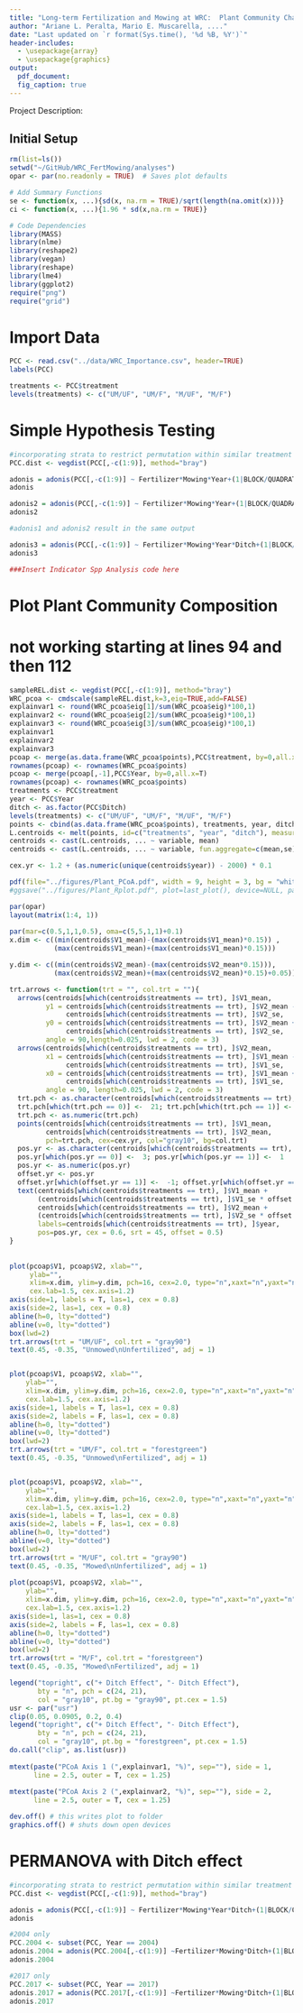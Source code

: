 ```yaml
---
title: "Long-term Fertilization and Mowing at WRC:  Plant Community Characterization"
author: "Ariane L. Peralta, Mario E. Muscarella, ...."
date: "Last updated on `r format(Sys.time(), '%d %B, %Y')`"
header-includes:
  - \usepackage{array}
  - \usepackage{graphics}
output: 
  pdf_document:
  fig_caption: true
---
```


Project Description: 

## Initial Setup
```r
rm(list=ls())
setwd("~/GitHub/WRC_FertMowing/analyses")
opar <- par(no.readonly = TRUE)  # Saves plot defaults

# Add Summary Functions
se <- function(x, ...){sd(x, na.rm = TRUE)/sqrt(length(na.omit(x)))}
ci <- function(x, ...){1.96 * sd(x,na.rm = TRUE)}

# Code Dependencies
library(MASS)
library(nlme)
library(reshape2)
library(vegan)
library(reshape)
library(lme4)
library(ggplot2)
require("png")
require("grid")
```

# Import Data
```r
PCC <- read.csv("../data/WRC_Importance.csv", header=TRUE)
labels(PCC)

treatments <- PCC$treatment
levels(treatments) <- c("UM/UF", "UM/F", "M/UF", "M/F")
```

# Simple Hypothesis Testing
```r
#incorporating strata to restrict permutation within similar treatment
PCC.dist <- vegdist(PCC[,-c(1:9)], method="bray")

adonis = adonis(PCC[,-c(1:9)] ~ Fertilizer*Mowing*Year+(1|BLOCK/QUADRAT..), strata = PCC$treatment, method = "bray", data = PCC, perm=1000, na.rm=TRUE)
adonis

adonis2 = adonis(PCC[,-c(1:9)] ~ Fertilizer*Mowing*Year+(1|BLOCK/QUADRAT..), method = "bray", data = PCC, perm=1000)
adonis2

#adonis1 and adonis2 result in the same output

adonis3 = adonis(PCC[,-c(1:9)] ~ Fertilizer*Mowing*Year*Ditch+(1|BLOCK/QUADRAT..), method = "bray", data = PCC, perm=1000)
adonis3

###Insert Indicator Spp Analysis code here

```

# Plot Plant Community Composition
# not working starting at lines 94 and then 112
```r
sampleREL.dist <- vegdist(PCC[,-c(1:9)], method="bray")
WRC_pcoa <- cmdscale(sampleREL.dist,k=3,eig=TRUE,add=FALSE)
explainvar1 <- round(WRC_pcoa$eig[1]/sum(WRC_pcoa$eig)*100,1)
explainvar2 <- round(WRC_pcoa$eig[2]/sum(WRC_pcoa$eig)*100,1)
explainvar3 <- round(WRC_pcoa$eig[3]/sum(WRC_pcoa$eig)*100,1)
explainvar1
explainvar2
explainvar3
pcoap <- merge(as.data.frame(WRC_pcoa$points),PCC$treatment, by=0,all.x=T)
rownames(pcoap) <- rownames(WRC_pcoa$points)
pcoap <- merge(pcoap[,-1],PCC$Year, by=0,all.x=T)
rownames(pcoap) <- rownames(WRC_pcoa$points)
treatments <- PCC$treatment
year <- PCC$Year
ditch <- as.factor(PCC$Ditch)
levels(treatments) <- c("UM/UF", "UM/F", "M/UF", "M/F")
points <- cbind(as.data.frame(WRC_pcoa$points), treatments, year, ditch)
L.centroids <- melt(points, id=c("treatments", "year", "ditch"), measure.vars = c("V1", "V2", "V3"))
centroids <- cast(L.centroids, ... ~ variable, mean)
centroids <- cast(L.centroids, ... ~ variable, fun.aggregate=c(mean,se))

cex.yr <- 1.2 + (as.numeric(unique(centroids$year)) - 2000) * 0.1

pdf(file="../figures/Plant_PCoA.pdf", width = 9, height = 3, bg = "white")
#ggsave("../figures/Plant_Rplot.pdf", plot=last_plot(), device=NULL, path=NULL, scale=1, width=NA, height=NA, dpi=300, limitsize=TRUE)

par(opar)
layout(matrix(1:4, 1))
  
par(mar=c(0.5,1,1,0.5), oma=c(5,5,1,1)+0.1)
x.dim <- c((min(centroids$V1_mean)-(max(centroids$V1_mean)*0.15)) ,
           (max(centroids$V1_mean)+(max(centroids$V1_mean)*0.15)))

y.dim <- c((min(centroids$V2_mean)-(max(centroids$V2_mean*0.15))),   
           (max(centroids$V2_mean)+(max(centroids$V2_mean)*0.15)+0.05))

trt.arrows <- function(trt = "", col.trt = ""){
  arrows(centroids[which(centroids$treatments == trt), ]$V1_mean, 
         y1 = centroids[which(centroids$treatments == trt), ]$V2_mean - 
              centroids[which(centroids$treatments == trt), ]$V2_se, 
         y0 = centroids[which(centroids$treatments == trt), ]$V2_mean + 
              centroids[which(centroids$treatments == trt), ]$V2_se,
         angle = 90,length=0.025, lwd = 2, code = 3)
  arrows(centroids[which(centroids$treatments == trt), ]$V2_mean, 
         x1 = centroids[which(centroids$treatments == trt), ]$V1_mean - 
              centroids[which(centroids$treatments == trt), ]$V1_se, 
         x0 = centroids[which(centroids$treatments == trt), ]$V1_mean + 
              centroids[which(centroids$treatments == trt), ]$V1_se,
         angle = 90, length=0.025, lwd = 2, code = 3)
  trt.pch <- as.character(centroids[which(centroids$treatments == trt), ]$ditch)
  trt.pch[which(trt.pch == 0)] <-  21; trt.pch[which(trt.pch == 1)] <-  24
  trt.pch <- as.numeric(trt.pch)
  points(centroids[which(centroids$treatments == trt), ]$V1_mean, 
         centroids[which(centroids$treatments == trt), ]$V2_mean, 
         pch=trt.pch, cex=cex.yr, col="gray10", bg=col.trt)
  pos.yr <- as.character(centroids[which(centroids$treatments == trt), ]$ditch)
  pos.yr[which(pos.yr == 0)] <-  3; pos.yr[which(pos.yr == 1)] <-  1
  pos.yr <- as.numeric(pos.yr)
  offset.yr <- pos.yr
  offset.yr[which(offset.yr == 1)] <-  -1; offset.yr[which(offset.yr == 3)] <-  1
  text(centroids[which(centroids$treatments == trt), ]$V1_mean + 
       (centroids[which(centroids$treatments == trt), ]$V1_se * offset.yr), 
       centroids[which(centroids$treatments == trt), ]$V2_mean + 
       (centroids[which(centroids$treatments == trt), ]$V2_se * offset.yr), 
       labels=centroids[which(centroids$treatments == trt), ]$year, 
       pos=pos.yr, cex = 0.6, srt = 45, offset = 0.5) 
}
           
           
plot(pcoap$V1, pcoap$V2, xlab="", 
     ylab="", 
     xlim=x.dim, ylim=y.dim, pch=16, cex=2.0, type="n",xaxt="n",yaxt="n", 
     cex.lab=1.5, cex.axis=1.2) 
axis(side=1, labels = T, las=1, cex = 0.8)
axis(side=2, las=1, cex = 0.8)
abline(h=0, lty="dotted")
abline(v=0, lty="dotted")
box(lwd=2)
trt.arrows(trt = "UM/UF", col.trt = "gray90")
text(0.45, -0.35, "Unmowed\nUnfertilized", adj = 1)


plot(pcoap$V1, pcoap$V2, xlab="", 
    ylab="", 
    xlim=x.dim, ylim=y.dim, pch=16, cex=2.0, type="n",xaxt="n",yaxt="n", 
    cex.lab=1.5, cex.axis=1.2)
axis(side=1, labels = T, las=1, cex = 0.8)
axis(side=2, labels = F, las=1, cex = 0.8)
abline(h=0, lty="dotted")
abline(v=0, lty="dotted")
box(lwd=2)
trt.arrows(trt = "UM/F", col.trt = "forestgreen")
text(0.45, -0.35, "Unmowed\nFertilized", adj = 1)


plot(pcoap$V1, pcoap$V2, xlab="", 
    ylab="", 
    xlim=x.dim, ylim=y.dim, pch=16, cex=2.0, type="n",xaxt="n",yaxt="n", 
    cex.lab=1.5, cex.axis=1.2)
axis(side=1, labels = T, las=1, cex = 0.8)
axis(side=2, labels = F, las=1, cex = 0.8)
abline(h=0, lty="dotted")
abline(v=0, lty="dotted")
box(lwd=2)
trt.arrows(trt = "M/UF", col.trt = "gray90")
text(0.45, -0.35, "Mowed\nUnfertilized", adj = 1)
           
plot(pcoap$V1, pcoap$V2, xlab="", 
    ylab="", 
    xlim=x.dim, ylim=y.dim, pch=16, cex=2.0, type="n",xaxt="n",yaxt="n", 
    cex.lab=1.5, cex.axis=1.2)
axis(side=1, las=1, cex = 0.8)
axis(side=2, labels = F, las=1, cex = 0.8)
abline(h=0, lty="dotted")
abline(v=0, lty="dotted")
box(lwd=2)
trt.arrows(trt = "M/F", col.trt = "forestgreen")
text(0.45, -0.35, "Mowed\nFertilized", adj = 1)

legend("topright", c("+ Ditch Effect", "- Ditch Effect"), 
       bty = "n", pch = c(24, 21), 
       col = "gray10", pt.bg = "gray90", pt.cex = 1.5)
usr <- par("usr")
clip(0.05, 0.0905, 0.2, 0.4)
legend("topright", c("+ Ditch Effect", "- Ditch Effect"), 
       bty = "n", pch = c(24, 21), 
       col = "gray10", pt.bg = "forestgreen", pt.cex = 1.5)
do.call("clip", as.list(usr))
           
mtext(paste("PCoA Axis 1 (",explainvar1, "%)", sep=""), side = 1, 
      line = 2.5, outer = T, cex = 1.25)
      
mtext(paste("PCoA Axis 2 (",explainvar2, "%)", sep=""), side = 2, 
      line = 2.5, outer = T, cex = 1.25)

dev.off() # this writes plot to folder
graphics.off() # shuts down open devices


```
# PERMANOVA with Ditch effect
```r
#incorporating strata to restrict permutation within similar treatment
PCC.dist <- vegdist(PCC[,-c(1:9)], method="bray")

adonis = adonis(PCC[,-c(1:9)] ~ Fertilizer*Mowing*Year*Ditch+(1|BLOCK/QUADRAT..), strata = PCC$treatment, method = "bray", data = PCC, perm=1000, na.rm=TRUE)
adonis

#2004 only
PCC.2004 <- subset(PCC, Year == 2004)
adonis.2004 = adonis(PCC.2004[,-c(1:9)] ~Fertilizer*Mowing*Ditch+(1|BLOCK/QUADRAT..), method = "bray", data = PCC.2004, perm=1000)
adonis.2004

#2017 only
PCC.2017 <- subset(PCC, Year == 2017)
adonis.2017 = adonis(PCC.2017[,-c(1:9)] ~Fertilizer*Mowing*Ditch+(1|BLOCK/QUADRAT..), method = "bray", data = PCC.2017, perm=1000)
adonis.2017

```